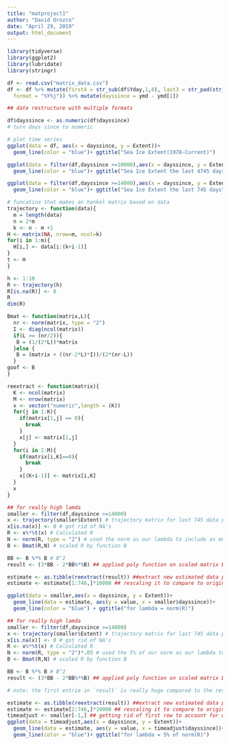 ---
title: "matproject1"
author: "David Orozco"
date: "April 29, 2019"
output: html_document
---

```{r}
library(tidyverse)
library(ggplot2)
library(lubridate)
library(stringr)

```
```{r}
df <- read.csv("matrix_data.csv")
df <- df %>% mutate(first4 = str_sub(df$Yday,1,4), last3 = str_pad(str_sub(df$Yday,5), 3, pad = "0")) %>% unite("Yday","first4","last3",sep ="") %>% mutate(ymd = as.Date(Yday,
  format = "%Y%j")) %>% mutate(dayssince = ymd - ymd[1])

## date restructure with multiple formats

df$dayssince <- as.numeric(df$dayssince)
# turn days since to numeric

```
```{r}

# plot time series
ggplot(data = df, aes(x = dayssince, y = Extent))+
  geom_line(color = "blue")+ ggtitle("Sea Ice Extent(1978-Current)")

ggplot(data = filter(df,dayssince >=10000),aes(x = dayssince, y = Extent))+
  geom_line(color = "blue")+ ggtitle("Sea Ice Extent the last 4745 days")

ggplot(data = filter(df,dayssince >=14000),aes(x = dayssince, y = Extent))+
  geom_line(color = "blue")+ ggtitle("Sea Ice Extent the last 745 days")
```

```{r}
# funcatino that makes an hankel matrix based on data 
trajectory <- function(data){
  m = length(data)
  n = 2*m 
  k <- n - m +1
H <- matrix(NA, nrow=m, ncol=k)
for(i in 1:m){
  H[i,] <- data[i:(k+i-1)]
}
t <- H
}

h <- 1:10
R <- trajectory(h)
R[is.na(R)] <- 0
R
dim(R)
```
```{r}
Bmat <- function(matrix,L){
  nr <- norm(matrix, type = "2")
  I <- diag(ncol(matrix))
  if(L >= (nr/2)){
   B = (1/(2*L))*matrix
  }else {
   B = (matrix + ((nr-2*L)*I))/(2*(nr-L))
  }
goof <- B
}

```
```{r}
reextract <- function(matrix){
  K <- ncol(matrix)
  M <- nrow(matrix)
  x <- vector("numeric",length = (K))
  for(j in 1:K){
    if(matrix[1,j] == 0){
      break
    }
    x[j] <- matrix[1,j]
  }
  for(i in 2:M){
    if(matrix[i,K]==0){
      break
    }
    x[(K+i-1)] <- matrix[i,K]
  }
  x
}
```
```{r}
## for really high lamda
smaller <- filter(df,dayssince >=14000)
x <- trajectory(smaller$Extent) # trajectory matrix for last 745 data points
x[is.na(x)] <- 0 # got rid of NA's
R <- x%*%t(x) # Calculated R
N <- norm(R, type = "2") # used the norm as our lambda to include as much noise as possible, to recreate time series
B <- Bmat(R,N) # scaled R by function B

BB <- B %*% B # B^2
result <- (3*BB - 2*BB%*%B) ## applied poly function on scaled matrix B

estimate <- as.tibble(reextract(result)) ##extract new estimated data points for our time series
estimate <- estimate[1:746,]*10000 ## rescaling it to compare to original time series

ggplot(data = smaller,aes(x = dayssince, y = Extent))+
  geom_line(data = estimate, aes(y = value, x = smaller$dayssince))+
  geom_line(color = "blue") + ggtitle("for lambda = norm(R)")

```

```{r}


## for really high lamda
smaller <- filter(df,dayssince >=14000)
x <- trajectory(smaller$Extent) # trajectory matrix for last 745 data points
x[is.na(x)] <- 0 # got rid of NA's
R <- x%*%t(x) # Calculated R
N <- norm(R, type = "2")*.05 # used the 5% of our norm as our lambda to reduce as much noise as possible, to recreate time series
B <- Bmat(R,N) # scaled R by function B

BB <- B %*% B # B^2
result <- (3*BB - 2*BB%*%B) ## applied poly function on scaled matrix B,

# note: the first entrie in `result` is really huge compared to the rest ( 4,000 compare to high 10's) gonnna get rid of it to see if the graph approx the time series

estimate <- as.tibble(reextract(result)) ##extract new estimated data points for our time series
estimate <- estimate[2:746,]*10000 ## rescaling it to compare to original time series
timeadjust <- smaller[-1,] ## getting rid of first row to account for omiting first entrie in result( the massive one)
ggplot(data = timeadjust,aes(x = dayssince, y = Extent))+
  geom_line(data = estimate, aes(y = value, x = timeadjust$dayssince))+
  geom_line(color = "blue")+ ggtitle("for lambda = 5% of norm(R)")

```



